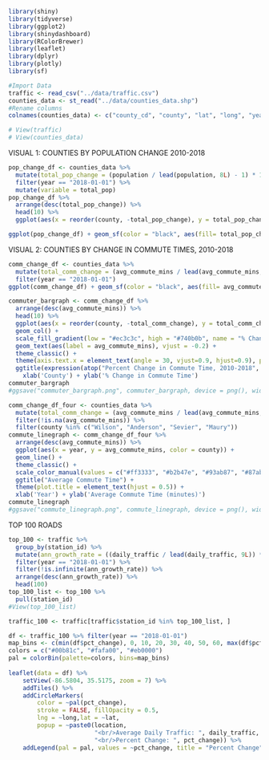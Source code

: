 ```r
library(shiny)
library(tidyverse)
library(ggplot2)
library(shinydashboard)
library(RColorBrewer)
library(leaflet)
library(dplyr)
library(plotly)
library(sf)
```

```r
#Import Data
traffic <- read_csv("../data/traffic.csv")
counties_data <- st_read("../data/counties_data.shp")
#Rename columns
colnames(counties_data) <- c("county_cd", "county", "lat", "long", "year", "population", "pct_pop_change", "avg_commute_mins", "pct_comm_change", "traffic_growth_rate", "geometry")
```

```r
# View(traffic)
# View(counties_data)
```

VISUAL 1: COUNTIES BY POPULATION CHANGE 2010-2018
```r
pop_change_df <- counties_data %>%
  mutate(total_pop_change = (population / lead(population, 8L) - 1) * 100) %>%
  filter(year == "2018-01-01") %>%
  mutate(variable = total_pop)
pop_change_df %>%
  arrange(desc(total_pop_change)) %>%
  head(10) %>%
  ggplot(aes(x = reorder(county, -total_pop_change), y = total_pop_change, fill = population)) + geom_col()
```

```r
ggplot(pop_change_df) + geom_sf(color = "black", aes(fill= total_pop_change))
```

VISUAL 2: COUNTIES BY CHANGE IN COMMUTE TIMES, 2010-2018
```r
comm_change_df <- counties_data %>%
  mutate(total_comm_change = (avg_commute_mins / lead(avg_commute_mins, 8L) - 1) * 100) %>%
  filter(year == "2018-01-01")
ggplot(comm_change_df) + geom_sf(color = "black", aes(fill= avg_commute_mins))
```

```r
commuter_bargraph <- comm_change_df %>%
  arrange(desc(avg_commute_mins)) %>%
  head(10) %>%
  ggplot(aes(x = reorder(county, -total_comm_change), y = total_comm_change, fill = total_comm_change)) + 
  geom_col() +
  scale_fill_gradient(low = "#ec3c3c", high = "#740b0b", name = "% Change") +
  geom_text(aes(label = avg_commute_mins), vjust = -0.2) +
  theme_classic() +
  theme(axis.text.x = element_text(angle = 30, vjust=0.9, hjust=0.9), plot.title = element_text(hjust = 1)) +
  ggtitle(expression(atop("Percent Change in Commute Time, 2010-2018", paste("(2018 Commute Time in mins)")))) +
    xlab('County') + ylab('% Change in Commute Time')
commuter_bargraph
#ggsave("commuter_bargraph.png", commuter_bargraph, device = png(), width = 6, height = 5)
```

```r
comm_change_df_four <- counties_data %>%
  mutate(total_comm_change = (avg_commute_mins / lead(avg_commute_mins, 8L) - 1) * 100) %>%
  filter(!is.na(avg_commute_mins)) %>%
  filter(county %in% c("Wilson", "Anderson", "Sevier", "Maury"))
commute_linegraph <- comm_change_df_four %>%
  arrange(desc(avg_commute_mins)) %>%
  ggplot(aes(x = year, y = avg_commute_mins, color = county)) + 
  geom_line() +
  theme_classic() +
  scale_color_manual(values = c("#ff3333", "#b2b47e", "#93ab87", "#87aba6"), name = "County") +
  ggtitle("Average Commute Time") +
  theme(plot.title = element_text(hjust = 0.5)) +
  xlab('Year') + ylab('Average Commute Time (minutes)')
commute_linegraph
#ggsave("commute_linegraph.png", commute_linegraph, device = png(), width = 7, height = 5.5)
```

TOP 100 ROADS
```r
top_100 <- traffic %>%
  group_by(station_id) %>%
  mutate(ann_growth_rate = ((daily_traffic / lead(daily_traffic, 9L)) ** (1/9) - 1) * 100) %>%
  filter(year == "2018-01-01") %>%
  filter(!is.infinite(ann_growth_rate)) %>%
  arrange(desc(ann_growth_rate)) %>%
  head(100)
top_100_list <- top_100 %>%
  pull(station_id)
#View(top_100_list)
```

```r
traffic_100 <- traffic[traffic$station_id %in% top_100_list, ]
```


```r
df <- traffic_100 %>% filter(year == "2018-01-01")
map_bins <- c(min(df$pct_change), 0, 10, 20, 30, 40, 50, 60, max(df$pct_change))
colors = c("#00b81c", "#fafa00", "#eb0000")
pal = colorBin(palette=colors, bins=map_bins)
        
leaflet(data = df) %>%
    setView(-86.5804, 35.5175, zoom = 7) %>%
    addTiles() %>%
    addCircleMarkers(
        color = ~pal(pct_change),
        stroke = FALSE, fillOpacity = 0.5,
        lng = ~long,lat = ~lat,
        popup = ~paste0(location,
                        "<br/>Average Daily Traffic: ", daily_traffic,
                        "<br/>Percent Change: ", pct_change)) %>%
    addLegend(pal = pal, values = ~pct_change, title = "Percent Change", position = "bottomright")
```

